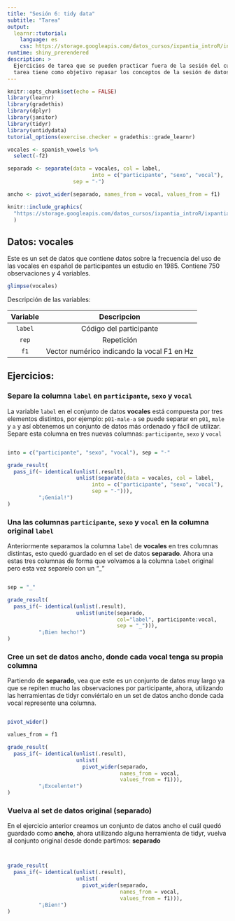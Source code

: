 ```yaml
---
title: "Sesión 6: tidy data"
subtitle: "Tarea"
output: 
  learnr::tutorial:
    language: es
    css: https://storage.googleapis.com/datos_cursos/ixpantia_introR/intro_r.css
runtime: shiny_prerendered
description: >
  Ejercicios de tarea que se pueden practicar fuera de la sesión del curso. Esta
  tarea tiene como objetivo repasar los conceptos de la sesión de datos ordenados.
---
```


<style>
@import url('https://fonts.googleapis.com/css2?family=Roboto+Mono&family=Roboto+Slab&family=Source+Sans+Pro:wght@300;400&display=swap');

@import url('https://fonts.googleapis.com/css2?family=Lato&display=swap');
</style> 

```r
knitr::opts_chunk$set(echo = FALSE)
library(learnr)
library(gradethis)
library(dplyr)
library(janitor)
library(tidyr)
library(untidydata)
tutorial_options(exercise.checker = gradethis::grade_learnr)

vocales <- spanish_vowels %>% 
  select(-f2)

separado <- separate(data = vocales, col = label, 
                           into = c("participante", "sexo", "vocal"),
                     sep = "-")

ancho <- pivot_wider(separado, names_from = vocal, values_from = f1)
```

```r
knitr::include_graphics(
  "https://storage.googleapis.com/datos_cursos/ixpantia_introR/ixpantia_logo.png"
  )    
```

## Datos: **vocales**

Este es un set de datos que contiene datos sobre la frecuencia del uso de las 
vocales en español de participantes un estudio en 1985. Contiene 750 
observaciones y 4 variables. 

```r
glimpse(vocales)
```

Descripción de las variables:

| Variable | Descripcion |
|:--------:|:-----------:|
| `label` | Código del participante | 
| `rep` | Repetición |
| `f1`| Vector numérico indicando la vocal F1 en Hz  | 

## Ejercicios:

### Separe la columna `label` en `participante`, `sexo` y `vocal`

La variable `label` en el conjunto de datos **vocales** está compuesta por tres
elementos distintos, por ejemplo: `p01-male-a` se puede separar en `p01`, `male`
y `a` y así obtenemos un conjunto de datos más ordenado y fácil de utilizar.
Separe esta columna en tres nuevas columnas: `participante`, `sexo` y `vocal`

```r

```

```r
into = c("participante", "sexo", "vocal"), sep = "-"
```

```r
grade_result(
  pass_if(~ identical(unlist(.result),
                      unlist(separate(data = vocales, col = label, 
                           into = c("participante", "sexo", "vocal"),
                           sep = "-"))),
          "¡Genial!")
)
```

### Una las columnas `participante`, `sexo` y `vocal` en la columna original `label`

Anteriormente separamos la columna `label` de **vocales** en tres columnas 
distintas, esto quedó guardado en el set de datos **separado**. Ahora una estas
tres columnas de forma que volvamos a la columna `label` original pero esta vez
separelo con un "_"

```r

```

```r
sep = "_"
```

```r
grade_result(
  pass_if(~ identical(unlist(.result),
                      unlist(unite(separado,
                                   col="label", participante:vocal,
                                   sep = "_"))), 
          "¡Bien hecho!")
)
```

### Cree un set de datos ancho, donde cada vocal tenga su propia columna 

Partiendo de **separado**, vea que este es un conjunto de datos muy largo ya 
que se repiten mucho las observaciones por participante, ahora, utilizando las
herramientas de tidyr conviértalo en un set de datos ancho donde cada vocal
represente una columna. 

```r

```

```r
pivot_wider()
```

```r
values_from = f1
```

```r
grade_result(
  pass_if(~ identical(unlist(.result),
                      unlist(
                        pivot_wider(separado,
                                    names_from = vocal,
                                    values_from = f1))), 
          "¡Excelente!")
)
```


### Vuelva al set de datos original (**separado**)

En el ejercicio anterior creamos un conjunto de datos ancho el cuál quedó 
guardado como **ancho**, ahora utilizando alguna herramienta de tidyr, vuelva 
al conjunto original desde donde partimos: **separado**

```r

```

```r

```

```r
grade_result(
  pass_if(~ identical(unlist(.result),
                      unlist(
                        pivot_wider(separado,
                                    names_from = vocal,
                                    values_from = f1))), 
          "¡Bien!")
)
```

